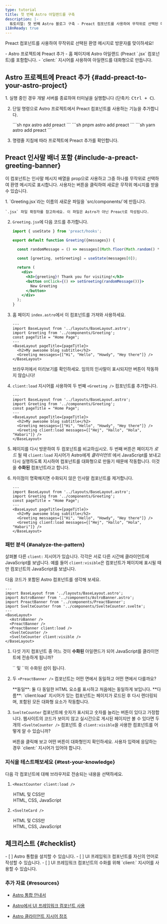 ```yaml
---
type: tutorial
title: 첫 번째 Astro 아일랜드를 구축
description: |-
  튜토리얼: 첫 번째 Astro 블로그 구축 - Preact 컴포넌트를 사용하여 무작위로 선택된 메시지로 방문자에게 인사하세요.
i18nReady: true
---
```



Preact 컴포넌트를 사용하여 무작위로 선택된 환영 메시지로 방문자를 맞이하세요!

<PreCheck>
  - Astro 프로젝트에 Preact 추가
  - 홈 페이지에 Astro 아일랜드 (Preact `.jsx` 컴포넌트)를 포함합니다.
  - `client:` 지시어를 사용하여 아일랜드를 대화형으로 만듭니다.
</PreCheck>

## Astro 프로젝트에 Preact 추가 \{#add-preact-to-your-astro-project\}

<Steps>
1. 실행 중인 경우 개발 서버를 종료하여 터미널을 실행합니다 (단축키: <kbd>Ctrl + C</kbd>).

2. 단일 명령으로 Astro 프로젝트에서 Preact 컴포넌트를 사용하는 기능을 추가합니다.

    <PackageManagerTabs>
      <Fragment slot="npm">
        ```sh
        npx astro add preact
        ```
      </Fragment>
      <Fragment slot="pnpm">
        ```sh
        pnpm astro add preact
        ```
      </Fragment>
      <Fragment slot="yarn">
        ```sh
        yarn astro add preact
        ```
      </Fragment>
    </PackageManagerTabs>

3. 명령줄 지침에 따라 프로젝트에 Preact 추가를 확인합니다.
</Steps>

## Preact 인사말 배너 포함 \{#include-a-preact-greeting-banner\}

이 컴포넌트는 인사말 메시지 배열을 prop으로 사용하고 그중 하나를 무작위로 선택하여 환영 메시지로 표시합니다. 사용자는 버튼을 클릭하여 새로운 무작위 메시지를 받을 수 있습니다.

<Steps>
1. `Greeting.jsx`라는 이름의 새로운 파일을 `src/components/`에 만듭니다.

    `.jsx` 파일 확장자를 참고하세요. 이 파일은 Astro가 아닌 Preact로 작성됩니다.

2. `Greeting.jsx`에 다음 코드를 추가합니다.

    ```jsx title="src/components/Greeting.jsx"
    import { useState } from 'preact/hooks';

    export default function Greeting({messages}) {

      const randomMessage = () => messages[(Math.floor(Math.random() * messages.length))];
      
      const [greeting, setGreeting] = useState(messages[0]);

      return (
        <div> 
          <h3>{greeting}! Thank you for visiting!</h3>
          <button onClick={() => setGreeting(randomMessage())}>
            New Greeting
          </button>
        </div>
      );
    }
    ```

3. 홈 페이지 `index.astro`에서 이 컴포넌트를 가져와 사용하세요.

    ```astro title="src/pages/index.astro" ins={3,8}
    ---
    import BaseLayout from '../layouts/BaseLayout.astro';
    import Greeting from '../components/Greeting';
    const pageTitle = "Home Page";
    ---
    <BaseLayout pageTitle={pageTitle}>
      <h2>My awesome blog subtitle</h2>
      <Greeting messages={["Hi", "Hello", "Howdy", "Hey there"]} />
    </BaseLayout>
    ```

    브라우저에서 미리보기를 확인하세요. 임의의 인사말이 표시되지만 버튼이 작동하지 않습니다!


4. `client:load` 지시어를 사용하여 두 번째 `<Greeting />` 컴포넌트를 추가합니다.

    ```astro title="src/pages/index.astro" ins={9} "client:load"
    ---
    import BaseLayout from '../layouts/BaseLayout.astro';
    import Greeting from '../components/Greeting';
    const pageTitle = "Home Page";
    ---
    <BaseLayout pageTitle={pageTitle}>
      <h2>My awesome blog subtitle</h2>
      <Greeting messages={["Hi", "Hello", "Howdy", "Hey there"]} />
      <Greeting client:load messages={["Hej", "Hallo", "Hola", "Habari"]} />
    </BaseLayout>
    ```

  5. 페이지를 다시 방문하여 두 컴포넌트를 비교하십시오. 두 번째 버튼은 페이지가 _로드_ 될 때 `client:load` 지시어가 Astro에게 _클라이언트_ 에서 JavaScript를 보내고 다시 실행하도록 지시하여 컴포넌트를 대화형으로 만들기 때문에 작동합니다. 이것을 **수화된** 컴포넌트라고 합니다.
  
  6. 차이점이 명확해지면 수화되지 않은 인사말 컴포넌트를 제거합니다.

      ```astro title="src/pages/index.astro" del={8} "client:load"
      ---
      import BaseLayout from '../layouts/BaseLayout.astro';
      import Greeting from '../components/Greeting';
      const pageTitle = "Home Page";
      ---
      <BaseLayout pageTitle={pageTitle}>
        <h2>My awesome blog subtitle</h2>
        <Greeting messages={["Hi", "Hello", "Howdy", "Hey there"]} />
        <Greeting client:load messages={["Hej", "Hallo", "Hola", "Habari"]} />
      </BaseLayout>
      ```
</Steps>

<Box icon="question-mark">

### 패턴 분석 \{#analyze-the-pattern\}

살펴볼 다른 `client:` 지시어가 있습니다. 각각은 서로 다른 시간에 클라이언트에 JavaScript를 보냅니다. 예를 들어 `client:visible`은 컴포넌트가 페이지에 표시될 때만 컴포넌트의 JavaScript를 보냅니다.

다음 코드가 포함된 Astro 컴포넌트를 생각해 보세요.

```astro
---
import BaseLayout from '../layouts/BaseLayout.astro';
import AstroBanner from '../components/AstroBanner.astro';
import PreactBanner from '../components/PreactBanner';
import SvelteCounter from '../components/SvelteCounter.svelte';
---
<BaseLayout>
  <AstroBanner />
  <PreactBanner />
  <PreactBanner client:load />
  <SvelteCounter />
  <SvelteCounter client:visible />
</BaseLayout>
```

1. 다섯 가지 컴포넌트 중 어느 것이 **수화된** 아일랜드가 되어 JavaScript를 클라이언트에 전송하게 됩니까?

    <p>
      <Spoiler>`<PreactBanner client:load />` 및 `<SvelteCounter client:visible />`이 수화된 섬이 됩니다.</Spoiler>
    </p>

2. 두 `<PreactBanner />` 컴포넌트는 어떤 면에서 동일하고 어떤 면에서 다를까요?

    <p>
      <Spoiler>**동일**: 둘 다 동일한 HTML 요소를 표시하고 처음에는 동일하게 보입니다. **다름**: `client:load` 지시어가 있는 컴포넌트는 페이지가 로드된 후 다시 렌더링되며, 포함된 모든 대화형 요소가 작동합니다.</Spoiler>
    </p>

3. `SvelteCounter` 컴포넌트에 숫자가 표시되고 숫자를 늘리는 버튼이 있다고 가정합니다. 웹사이트의 코드가 보이지 않고 실시간으로 게시된 페이지만 볼 수 있다면 두 개의 `<SvelteCounter />` 컴포넌트 중 `client:visible`을 사용한 컴포넌트를 어떻게 알 수 있습니까?

    <p>
      <Spoiler>버튼을 클릭해 보고 어떤 버튼이 대화형인지 확인하세요. 사용자 입력에 응답하는 경우 `client:` 지시어가 있어야 합니다.</Spoiler>
    </p>
</Box>

<Box icon="question-mark">

### 지식을 테스트해보세요 \{#test-your-knowledge\}

다음 각 컴포넌트에 대해 브라우저로 전송되는 내용을 선택하세요.

1. `<ReactCounter client:load />`

    <MultipleChoice>
      <Option>
        HTML 및 CSS만
      </Option>
      <Option isCorrect>
        HTML, CSS, JavaScript
      </Option>
    </MultipleChoice>

2. `<SvelteCard />`

    <MultipleChoice>
      <Option  isCorrect>
        HTML 및 CSS만
      </Option>
      <Option>
        HTML, CSS, JavaScript
      </Option>
    </MultipleChoice>
</Box>

<Box icon="check-list">

## 체크리스트 \{#checklist\}

<Checklist>
- [ ] Astro 통합을 설치할 수 있습니다.
- [ ] UI 프레임워크 컴포넌트를 자신의 언어로 작성할 수 있습니다.
- [ ] UI 프레임워크 컴포넌트의 수화를 위해 `client:` 지시어를 사용할 수 있습니다.
</Checklist>
</Box>

### 추가 자료 \{#resources\}

- [Astro 통합 안내서](/ko/guides/integrations-guide/)

- [Astro에서 UI 프레임워크 컴포넌트 사용](/ko/guides/framework-components/#using-framework-components)

- [Astro 클라이언트 지시어 참조](/ko/reference/directives-reference/#client-directives)
